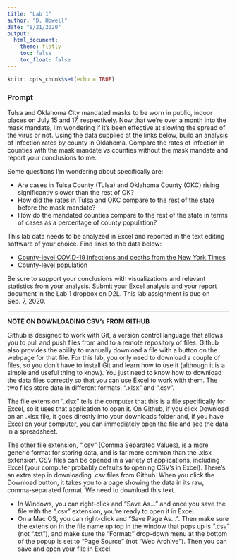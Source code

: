 ```yaml
---
title: "Lab 1"
author: "D. Howell"
date: "8/21/2020"
output: 
  html_document:
    theme: flatly
    toc: false
    toc_float: false
---
```


```r
knitr::opts_chunk$set(echo = TRUE)
```

### Prompt
Tulsa and Oklahoma City mandated masks to be worn in public, indoor places on July 15 and 17, respectively. Now that we're over a month into the mask mandate, I'm wondering if it's been effective at slowing the spread of the virus or not. Using the data supplied at the links below, build an analysis of infection rates by county in Oklahoma. Compare the rates of infection in counties with the mask mandate vs counties without the mask mandate and report your conclusions to me. 

Some questions I'm wondering about specifically are:

* Are cases in Tulsa County (Tulsa) and Oklahoma County (OKC) rising significantly slower than the rest of OK?
* How did the rates in Tulsa and OKC compare to the rest of the state before the mask mandate?
* How do the mandated counties compare to the rest of the state in terms of cases as a percentage of county population? 

This lab data needs to be analyzed in Excel and reported in the text editing software of your choice. Find links to the data below:

* [County-level COVID-19 infections and deaths from the New York Times](https://github.com/nytimes/covid-19-data/blob/master/us-counties.csv){target="_blank"}
* [County-level population](https://github.com/drehow/CSC-201/blob/master/2020_Fall/Lab%201/OK_county_populations.xlsx){target="_blank"}

Be sure to support your conclusions with visualizations and relevant statistics from your analysis. Submit your Excel analysis and your report document in the Lab 1 dropbox on D2L. This lab assignment is due on Sep. 7, 2020.

***

**NOTE ON DOWNLOADING CSV's FROM GITHUB**

Github is designed to work with Git, a version control language that allows you to pull and push files from and to a remote repository of files. Github also provides the ability to manually download a file with a button on the webpage for that file. For this lab, you only need to download a couple of files, so you don't have to install Git and learn how to use it (although it is a simple and useful thing to know). You just need to know how to download the data files correctly so that you can use Excel to work with them. The two files store data in different formats: ".xlsx" and ".csv". 

The file extension ".xlsx" tells the computer that this is a file specifically for Excel, so it uses that application to open it. On Github, if you click Download on an .xlsx file, it goes directly into your downloads folder and, if you have Excel on your computer, you can immediately open the file and see the data in a spreadsheet. 

The other file extension, ".csv" (Comma Separated Values), is a more generic format for storing data, and is far more common than the .xlsx extension. CSV files can be opened in a variety of applications, including Excel (your computer probably defaults to opening CSV's in Excel). There's an extra step in downloading .csv files from Github. When you click the Download button, it takes you to a page showing the data in its raw, comma-separated format. We need to download this text. 

  * In Windows, you can right-click and "Save As..." and once you save the file with the ".csv" extension, you're ready to open it in Excel. 
  * On a Mac OS, you can right-click and "Save Page As...". Then make sure the extension in the file name up top in the window that pops up is ".csv" (not ".txt"), and make sure the "Format:" drop-down menu at the bottom of the popup is set to "Page Source" (not "Web Archive"). Then you can save and open your file in Excel. 
